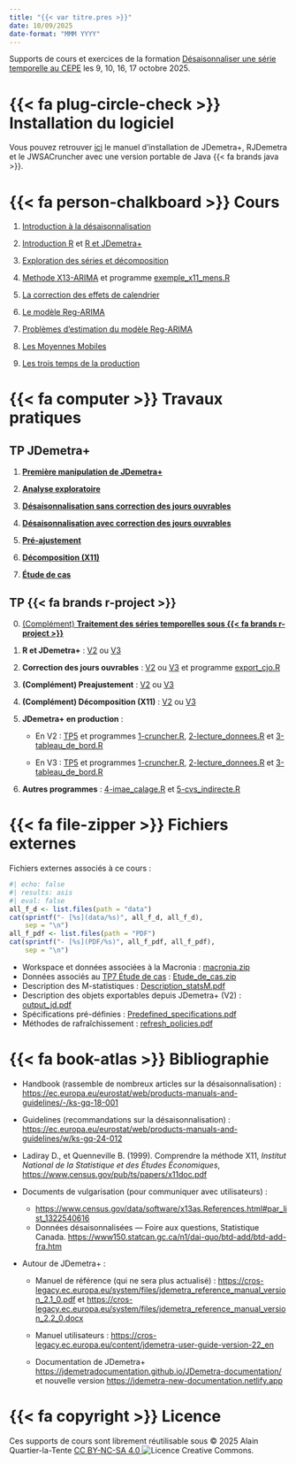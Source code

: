 ```yaml
---
title: "{{< var titre.pres >}}"
date: 10/09/2025
date-format: "MMM YYYY"
---
```


Supports de cours et exercices de la formation [Désaisonnaliser une série temporelle au CEPE](https://www.lecepe.fr/formations/methodes-statistiques/series-temporelles/desaisonnaliser-une-serie-temporelle_42.html) les 9, 10, 16, 17 octobre 2025.



# {{< fa plug-circle-check >}} Installation du logiciel

Vous pouvez retrouver [ici](manuel_installation.qmd) le manuel d'installation de JDemetra+, RJDemetra et le JWSACruncher avec une version portable de Java {{< fa brands java >}}.

# {{< fa person-chalkboard >}} Cours

1.  [Introduction à la désaisonnalisation](Cours/01_introduction.pdf)

2.  [Introduction R](Cours/02a_Intro_R.pdf) et  [R et JDemetra+](Cours/02b_R_et_JD.pdf)

3.  [Exploration des séries et décomposition](Cours/03_Exploration_series.pdf)

4.  [Methode X13-ARIMA](Cours/04_Methode_X13-ARIMA.pdf) et programme [exemple_x11_mens.R](R-macronia/exemple_x11_mens.R)

5.  [La correction des effets de calendrier](Cours/05_CJO.pdf)

6.  [Le modèle Reg-ARIMA](Cours/06_Le_modele_Reg-ARIMA.pdf)

7.  [Problèmes d'estimation du modèle Reg-ARIMA](Cours/07_Pb_estimation_regarima.pdf)

8.  [Les Moyennes Mobiles](Cours/08_Les_Moyennes_Mobiles.pdf)

9. [Les trois temps de la production](Cours/09_temps_production.pdf)

# {{< fa computer >}} Travaux pratiques



## TP JDemetra+

1.  [**Première manipulation de JDemetra+**](TP/JD_1_Premiere_manipulation_JD.qmd)

2.  [**Analyse exploratoire**](TP/JD_2_Analyse_exploratoire.qmd)

3.  [**Désaisonnalisation sans correction des jours ouvrables**](TP/JD_3_CVS_sans_CJO.qmd)

4.  [**Désaisonnalisation avec correction des jours ouvrables**](TP/JD_4_CVS_CJO.qmd)

5.  [**Pré-ajustement**](TP/JD_5_Preajustment.qmd)

6.  [**Décomposition (X11)**](TP/JD_6_X11.qmd)

7.  [**Étude de cas**](TP/JD_7_Etude_de_cas.qmd)


## TP {{< fa brands r-project >}}

0.  [(Complément) **Traitement des séries temporelles sous {{< fa brands r-project >}}**](TP/R_0_Manipulation_series_temporelles.qmd)

1.  **R et JDemetra+** : [V2](TP/R_1_R_et_JD_v2.qmd) ou [V3](TP/R_1_R_et_JD_v3.qmd)

2. **Correction des jours ouvrables** : [V2](TP/R_2_CJO_v2.qmd) ou [V3](TP/R_2_CJO_v3.qmd) et programme [export_cjo.R](R-macronia/export_cjo.R)

3. **(Complément) Preajustement** : [V2](TP/R_3_Preadjustment_v2.qmd) ou [V3](TP/R_3_Preadjustment_v3.qmd)

4. **(Complément) Décomposition (X11)** : [V2](TP/R_4_X11_v2.qmd) ou [V3](TP/R_4_X11_v3.qmd)

5. **JDemetra+ en production** : 

   - En V2 : [TP5](TP/R_5_JD_in_production_v2.qmd)  et programmes  [1-cruncher.R](R-macronia/1-cruncher_v2.R), [2-lecture_donnees.R](R-macronia/2-lecture_donnees_v2.R) et  [3-tableau_de_bord.R](R-macronia/3-tableau_de_bord_v2.R)
   
   - En V3 : [TP5](TP/R_5_JD_in_production_v3.qmd) et programmes [1-cruncher.R](R-macronia/1-cruncher.R), [2-lecture_donnees.R](R-macronia/2-lecture_donnees.R) et  [3-tableau_de_bord.R](R-macronia/3-tableau_de_bord.R)

6. **Autres programmes** : [4-imae_calage.R](R-macronia/4-imae_calage.R) et [5-cvs_indirecte.R](R-macronia/5-cvs_indirecte.R)


# {{< fa file-zipper >}} Fichiers externes

Fichiers externes associés à ce cours :

```r
#| echo: false
#| results: asis
#| eval: false
all_f_d <- list.files(path = "data")
cat(sprintf("- [%s](data/%s)", all_f_d, all_f_d),
	sep = "\n")
all_f_pdf <- list.files(path = "PDF")
cat(sprintf("- [%s](PDF/%s)", all_f_pdf, all_f_pdf),
	sep = "\n")
```

- Workspace et données associées à la Macronia\ : [macronia.zip](data/macronia.zip)
- Données associés au [TP7 Étude de cas](TP/JD_7_Etude_de_cas.qmd) : [Etude_de_cas.zip](data/Etude_de_cas.zip)
- Description des M-statistiques\ : [Description_statsM.pdf](PDF/Description_statsM.pdf)
- Description des objets exportables depuis JDemetra+ (V2) : [output_jd.pdf](PDF/output_jd.pdf)
- Spécifications pré-définies\ : [Predefined_specifications.pdf](PDF/Predefined_specifications.pdf)
- Méthodes de rafraîchissement\ : [refresh_policies.pdf](PDF/refresh_policies.pdf)


# {{< fa book-atlas >}}  Bibliographie

- Handbook (rassemble de nombreux articles sur la désaisonnalisation)\ : <https://ec.europa.eu/eurostat/web/products-manuals-and-guidelines/-/ks-gq-18-001>

- Guidelines (recommandations sur la désaisonnalisation)\ : <https://ec.europa.eu/eurostat/web/products-manuals-and-guidelines/w/ks-gq-24-012>

-  Ladiray D., et Quenneville B. (1999). Comprendre la méthode X11, *Institut National de la Statistique et des Études Économiques*, <https://www.census.gov/pub/ts/papers/x11doc.pdf>

- Documents de vulgarisation (pour communiquer avec utilisateurs) :

	- <https://www.census.gov/data/software/x13as.References.html#par_list_1322540616>
	- Données désaisonnalisées — Foire aux questions, Statistique Canada. <https://www150.statcan.gc.ca/n1/dai-quo/btd-add/btd-add-fra.htm>


- Autour de JDemetra+ :

	- Manuel de référence (qui ne sera plus actualisé) : <https://cros-legacy.ec.europa.eu/system/files/jdemetra_reference_manual_version_2.1_0.pdf> et <https://cros-legacy.ec.europa.eu/system/files/jdemetra_reference_manual_version_2.2_0.docx> 

	- Manuel utilisateurs : <https://cros-legacy.ec.europa.eu/content/jdemetra-user-guide-version-22_en>

	- Documentation de JDemetra+ <https://jdemetradocumentation.github.io/JDemetra-documentation/> et nouvelle version <https://jdemetra-new-documentation.netlify.app>
	
# {{< fa copyright >}} Licence

Ces supports de cours sont librement réutilisable sous © 2025 Alain Quartier-la-Tente [CC BY-NC-SA 4.0 <img src="https://i.creativecommons.org/l/by-nc-sa/4.0/88x31.png" alt="Licence Creative Commons" style="display: inline-block; margin: 0"/>](http://creativecommons.org/licenses/by-nc-sa/4.0/).

